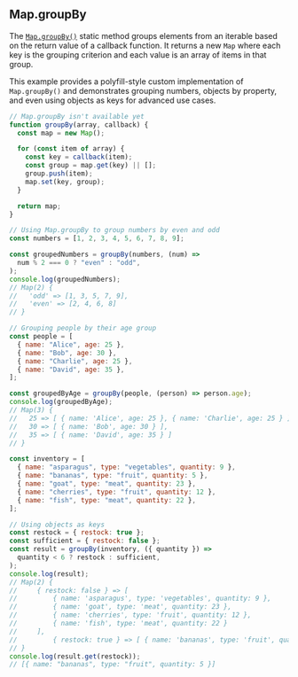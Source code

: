 
## Map.groupBy

The [`Map.groupBy()`](https://developer.mozilla.org/en-US/docs/Web/JavaScript/Reference/Global_Objects/Map/groupBy)
static method groups elements from an iterable based on the return value of a callback function.
It returns a new `Map` where each key is the grouping criterion and each value is an array of items in that group.

This example provides a polyfill-style custom implementation of `Map.groupBy()` and demonstrates grouping numbers,
objects by property, and even using objects as keys for advanced use cases.

```js
// Map.groupBy isn't available yet
function groupBy(array, callback) {
  const map = new Map();

  for (const item of array) {
    const key = callback(item);
    const group = map.get(key) || [];
    group.push(item);
    map.set(key, group);
  }

  return map;
}

// Using Map.groupBy to group numbers by even and odd
const numbers = [1, 2, 3, 4, 5, 6, 7, 8, 9];

const groupedNumbers = groupBy(numbers, (num) =>
  num % 2 === 0 ? "even" : "odd",
);
console.log(groupedNumbers);
// Map(2) {
//   'odd' => [1, 3, 5, 7, 9],
//   'even' => [2, 4, 6, 8]
// }

// Grouping people by their age group
const people = [
  { name: "Alice", age: 25 },
  { name: "Bob", age: 30 },
  { name: "Charlie", age: 25 },
  { name: "David", age: 35 },
];

const groupedByAge = groupBy(people, (person) => person.age);
console.log(groupedByAge);
// Map(3) {
//   25 => [ { name: 'Alice', age: 25 }, { name: 'Charlie', age: 25 } ],
//   30 => [ { name: 'Bob', age: 30 } ],
//   35 => [ { name: 'David', age: 35 } ]
// }

const inventory = [
  { name: "asparagus", type: "vegetables", quantity: 9 },
  { name: "bananas", type: "fruit", quantity: 5 },
  { name: "goat", type: "meat", quantity: 23 },
  { name: "cherries", type: "fruit", quantity: 12 },
  { name: "fish", type: "meat", quantity: 22 },
];

// Using objects as keys
const restock = { restock: true };
const sufficient = { restock: false };
const result = groupBy(inventory, ({ quantity }) =>
  quantity < 6 ? restock : sufficient,
);
console.log(result);
// Map(2) {
//     { restock: false } => [
//         { name: 'asparagus', type: 'vegetables', quantity: 9 },
//         { name: 'goat', type: 'meat', quantity: 23 },
//         { name: 'cherries', type: 'fruit', quantity: 12 },
//         { name: 'fish', type: 'meat', quantity: 22 }
//     ],
//         { restock: true } => [ { name: 'bananas', type: 'fruit', quantity: 5 } ]
// }
console.log(result.get(restock));
// [{ name: "bananas", type: "fruit", quantity: 5 }]
```

